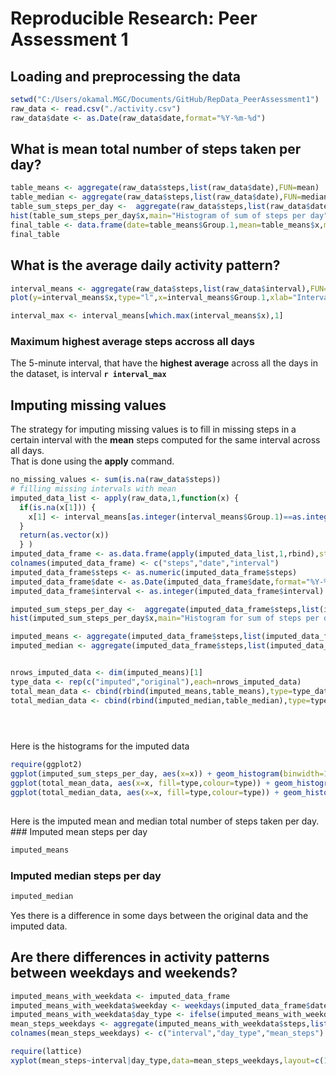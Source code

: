 # Reproducible Research: Peer Assessment 1


## Loading and preprocessing the data
```r
setwd("C:/Users/okamal.MGC/Documents/GitHub/RepData_PeerAssessment1")
raw_data <- read.csv("./activity.csv")
raw_data$date <- as.Date(raw_data$date,format="%Y-%m-%d")
```



## What is mean total number of steps taken per day?
```r
table_means <- aggregate(raw_data$steps,list(raw_data$date),FUN=mean)
table_median <- aggregate(raw_data$steps,list(raw_data$date),FUN=median)
table_sum_steps_per_day <-  aggregate(raw_data$steps,list(raw_data$date),FUN=sum)
hist(table_sum_steps_per_day$x,main="Histogram of sum of steps per day",xlab="Steps per day")
final_table <- data.frame(date=table_means$Group.1,mean=table_means$x,median=table_median$x,sum_of_steps=table_sum_steps_per_day$x)
final_table
```



## What is the average daily activity pattern?
```r
interval_means <- aggregate(raw_data$steps,list(raw_data$interval),FUN=mean,na.rm=T)
plot(y=interval_means$x,type="l",x=interval_means$Group.1,xlab="Interval",ylab="Average no of steps",main="Average Steps per interval across all Days")

interval_max <- interval_means[which.max(interval_means$x),1]

```

### Maximum highest average steps accross all days
The 5-minute interval, that have the __highest average__ across all the days in the dataset, is interval __`r interval_max`__

## Imputing missing values
The strategy for imputing missing values is to fill in missing steps in a certain interval with the __mean__ steps computed for the same interval across all days.  
That is done using the __apply__ command.

```r
no_missing_values <- sum(is.na(raw_data$steps))
# filling missing intervals with mean
imputed_data_list <- apply(raw_data,1,function(x) {
  if(is.na(x[1])) {
    x[1] <- interval_means[as.integer(interval_means$Group.1)==as.integer(x[3]),2]
  }
  return(as.vector(x))
  } )
imputed_data_frame <- as.data.frame(apply(imputed_data_list,1,rbind),stringsAsFactors=F)
colnames(imputed_data_frame) <- c("steps","date","interval")
imputed_data_frame$steps <- as.numeric(imputed_data_frame$steps)
imputed_data_frame$date <- as.Date(imputed_data_frame$date,format="%Y-%m-%d")
imputed_data_frame$interval <- as.integer(imputed_data_frame$interval)

imputed_sum_steps_per_day <-  aggregate(imputed_data_frame$steps,list(imputed_data_frame$date),FUN=sum)
hist(imputed_sum_steps_per_day$x,main="Histogram for sum of steps per data for imputed data",xlab="sum of steps per day")

imputed_means <- aggregate(imputed_data_frame$steps,list(imputed_data_frame$date),FUN=mean)
imputed_median <- aggregate(imputed_data_frame$steps,list(imputed_data_frame$date),FUN=median)


nrows_imputed_data <- dim(imputed_means)[1]
type_data <- rep(c("imputed","original"),each=nrows_imputed_data)
total_mean_data <- cbind(rbind(imputed_means,table_means),type=type_data)
total_median_data <- cbind(rbind(imputed_median,table_median),type=type_data)


  
```



Here is the histograms for the imputed data 

```r

require(ggplot2)
ggplot(imputed_sum_steps_per_day, aes(x=x)) + geom_histogram(binwidth=1000, alpha=.5, position="identity") + labs(title="Histogram for imputed sum of steps per day")
ggplot(total_mean_data, aes(x=x, fill=type,colour=type)) + geom_histogram(binwidth=3, alpha=.5, position="identity") + labs(title="Histogram for original and imputed means")
ggplot(total_median_data, aes(x=x, fill=type,colour=type)) + geom_histogram(binwidth=3, alpha=.5, position="identity") + labs(title="Histogram original and imputed medians")
     
```


Here is the imputed mean and median total number of steps taken per day.
### Imputed mean steps per day

```r
imputed_means
```

### Imputed median steps per day

```r
imputed_median
```

Yes there is a difference in some days between the original data and the imputed data.

## Are there differences in activity patterns between weekdays and weekends?
```r
imputed_means_with_weekdata <- imputed_data_frame
imputed_means_with_weekdata$weekday <- weekdays(imputed_data_frame$date)
imputed_means_with_weekdata$day_type <- ifelse(imputed_means_with_weekdata$weekday %in% c("Saturday","Sunday"), "Weekend","Weekday") 
mean_steps_weekdays <- aggregate(imputed_means_with_weekdata$steps,list(imputed_means_with_weekdata$interval,imputed_means_with_weekdata$day_type),FUN=mean)
colnames(mean_steps_weekdays) <- c("interval","day_type","mean_steps")

require(lattice)
xyplot(mean_steps~interval|day_type,data=mean_steps_weekdays,layout=c(1,2),type="l",ylab="Mean number of steps")
```

